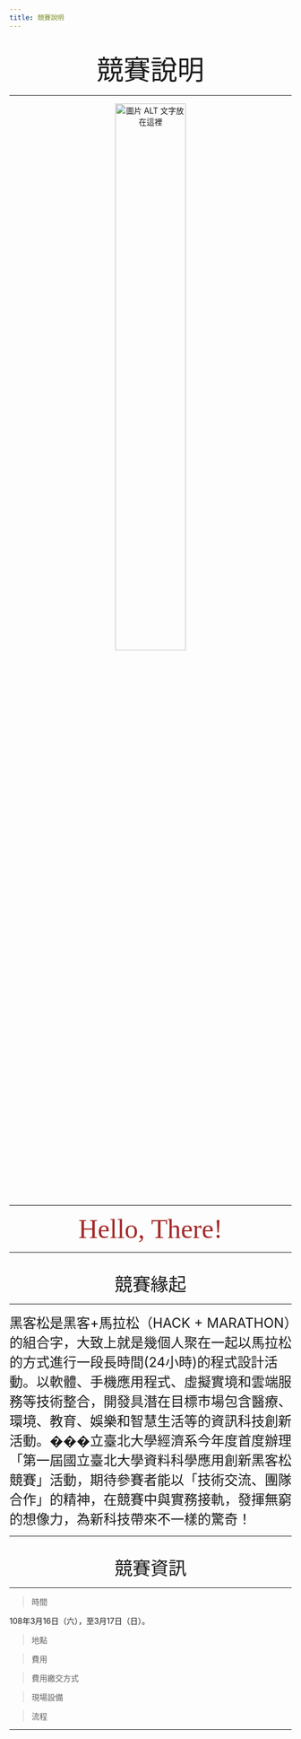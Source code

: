 ```yaml
---
title: 競賽說明
---
```


<br>
<center><font size="10" >競賽說明 </font></center>
___

<center>
  <a href="https://www.facebook.com/2329576390451183/videos/217836372496098/" target="_blank">
  <img src="https://scontent.ftpe7-3.fna.fbcdn.net/v/t1.0-9/48382657_2329578953784260_6631765066523869184_n.jpg?_nc_cat=103&_nc_oc=AQmul3NITVBWp26CjzxoK0B4EGtKNG97IDJnxCgv5ZJSdjFUiKmqNKrGv9cA7qXONRQ&_nc_ht=scontent.ftpe7-3.fna&oh=3e0c7a246b33c8eb6292d5ec077025d0&oe=5E254B68" alt="圖片 ALT 文字放在這裡" width="50%"/>
  </a>
</center>

___

<center><font size="10" color="brown" font face="Nanum Pen Script">Hello, There!</font></center>

___

<br>
<center>
  <i class="fas fa-equals fa-1x"></i>
  <font size="6" >競賽緣起</font>
  <i class="fas fa-equals fa-1x"></i>
</center>

___

<font size="5">黑客松是黑客+馬拉松（HACK + MARATHON）的組合字，大致上就是幾個人聚在一起以馬拉松的方式進行一段長時間(24小時)的程式設計活動。以軟體、手機應用程式、虛擬實境和雲端服務等技術整合，開發具潛在目標市場包含醫療、環境、教育、娛樂和智慧生活等的資訊科技創新活動。���立臺北大學經濟系今年度首度辦理「第一屆國立臺北大學資料科學應用創新黑客松競賽」活動，期待參賽者能以「技術交流、團隊合作」的精神，在競賽中與實務接軌，發揮無窮的想像力，為新科技帶來不一樣的驚奇！</font>


___

<br>
<center>
  <i class="fas fa-equals fa-1x"></i>
  <font size="6" >競賽資訊</font>
  <i class="fas fa-equals fa-1x"></i>
</center>
___

> 時間

108年3月16日（六），至3月17日（日）。

> 地點

> 費用

> 費用繳交方式

> 現場設備

> 流程

___


